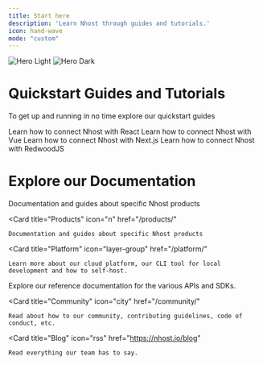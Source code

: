 ```yaml
---
title: Start here
description: 'Learn Nhost through guides and tutorials.'
icon: hand-wave
mode: "custom"
---
```



<div style={{ align: 'center', textAlign: 'left', padding: '20px' }}>

<img
  className="block dark:hidden"
  src="/images/introduction-light.svg"
  alt="Hero Light"
/>
<img
  className="hidden dark:block"
  src="/images/introduction-dark.svg"
  alt="Hero Dark"
/>

# Quickstart Guides and Tutorials

To get up and running in no time explore our quickstart guides

<CardGroup cols={2}>
  <Card
    title="React"
    icon="react"
    href="/getting-started/quickstart/react"
  >
    Learn how to connect Nhost with React
  </Card>
  <Card
    title="Vue"
    icon="vuejs"
    href="/getting-started/quickstart/vue"
  >
    Learn how to connect Nhost with Vue
  </Card>
  <Card
    title="Next.js"
    icon="react"
    href="/getting-started/quickstart/nextjs"
  >
    Learn how to connect Nhost with Next.js
  </Card>
  <Card
    title="RedwoodJS (coming soon)"
    icon="image"
  >
    Learn how to connect Nhost with RedwoodJS
  </Card>
</CardGroup>


# Explore our Documentation

<CardGroup cols={2}>
  <Card
    title="Getting started"
    icon="hand-wave"
    href="/getting-started/"
  >
    Documentation and guides about specific Nhost products
  </Card>

  <Card
    title="Products"
    icon="n"
    href="/products/"
  >
    Documentation and guides about specific Nhost products
  </Card>

  <Card
    title="Platform"
    icon="layer-group"
    href="/platform/"
  >
    Learn more about our cloud platform, our CLI tool for local development and how to self-host.
  </Card>
  <Card
    title="Reference"
    icon="book"
    href="/reference/"
  >
    Explore our reference documentation for the various APIs and SDKs.
  </Card>

  <Card
    title="Community"
    icon="city"
    href="/community/"
  >
    Read about how to our community, contributing guidelines, code of conduct, etc.
  </Card>

  <Card
    title="Blog"
    icon="rss"
    href="https://nhost.io/blog"
  >
    Read everything our team has to say.
  </Card>
</CardGroup>


</div>
